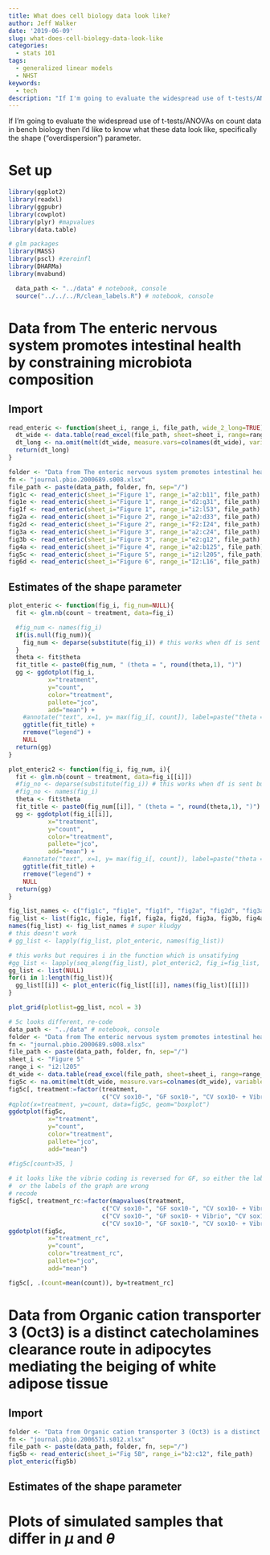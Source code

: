 ```yaml
---
title: What does cell biology data look like?
author: Jeff Walker
date: '2019-06-09'
slug: what-does-cell-biology-data-look-like
categories:
  - stats 101
tags:
  - generalized linear models
  - NHST
keywords:
  - tech
description: "If I'm going to evaluate the widespread use of t-tests/ANOVAs on count data in bench biology then I'd like to know what these data look like, specifically the shape (overdispersion) parameter."
---
```


If I'm going to evaluate the widespread use of t-tests/ANOVAs on count data in bench biology then I'd like to know what these data look like, specifically the shape ("overdispersion") parameter.

# Set up
```r
library(ggplot2)
library(readxl)
library(ggpubr)
library(cowplot)
library(plyr) #mapvalues
library(data.table)

# glm packages
library(MASS)
library(pscl) #zeroinfl
library(DHARMa)
library(mvabund)

  data_path <- "../data" # notebook, console
  source("../../../R/clean_labels.R") # notebook, console

```

# Data from The enteric nervous system promotes intestinal health by constraining microbiota composition
## Import
```r
read_enteric <- function(sheet_i, range_i, file_path, wide_2_long=TRUE){
  dt_wide <- data.table(read_excel(file_path, sheet=sheet_i, range=range_i))
  dt_long <- na.omit(melt(dt_wide, measure.vars=colnames(dt_wide), variable.name="treatment", value.name="count"))
  return(dt_long)
}

folder <- "Data from The enteric nervous system promotes intestinal health by constraining microbiota composition"
fn <- "journal.pbio.2000689.s008.xlsx"
file_path <- paste(data_path, folder, fn, sep="/")
fig1c <- read_enteric(sheet_i="Figure 1", range_i="a2:b11", file_path)
fig1e <- read_enteric(sheet_i="Figure 1", range_i="d2:g31", file_path)
fig1f <- read_enteric(sheet_i="Figure 1", range_i="i2:l53", file_path)
fig2a <- read_enteric(sheet_i="Figure 2", range_i="a2:d33", file_path)
fig2d <- read_enteric(sheet_i="Figure 2", range_i="F2:I24", file_path)
fig3a <- read_enteric(sheet_i="Figure 3", range_i="a2:c24", file_path)
fig3b <- read_enteric(sheet_i="Figure 3", range_i="e2:g12", file_path)
fig4a <- read_enteric(sheet_i="Figure 4", range_i="a2:b125", file_path)
fig5c <- read_enteric(sheet_i="Figure 5", range_i="i2:l205", file_path)
fig6d <- read_enteric(sheet_i="Figure 6", range_i="I2:L16", file_path)

```

## Estimates of the shape parameter
```r
plot_enteric <- function(fig_i, fig_num=NULL){
  fit <- glm.nb(count ~ treatment, data=fig_i)

  #fig_num <- names(fig_i)
  if(is.null(fig_num)){
    fig_num <- deparse(substitute(fig_i)) # this works when df is sent but not a list element
  }
  theta <- fit$theta
  fit_title <- paste0(fig_num, " (theta = ", round(theta,1), ")")
  gg <- ggdotplot(fig_i,
           x="treatment", 
           y="count",
           color="treatment",
           pallete="jco",
           add="mean") +
    #annotate("text", x=1, y= max(fig_i[, count]), label=paste("theta =", round(theta,1))) +
    ggtitle(fit_title) +
    rremove("legend") +
    NULL
  return(gg)
}

plot_enteric2 <- function(fig_i, fig_num, i){
  fit <- glm.nb(count ~ treatment, data=fig_i[[i]])
  #fig_no <- deparse(substitute(fig_i)) # this works when df is sent but not a list element
  #fig_no <- names(fig_i)
  theta <- fit$theta
  fit_title <- paste0(fig_num[[i]], " (theta = ", round(theta,1), ")")
  gg <- ggdotplot(fig_i[[i]],
           x="treatment", 
           y="count",
           color="treatment",
           pallete="jco",
           add="mean") +
    #annotate("text", x=1, y= max(fig_i[, count]), label=paste("theta =", round(theta,1))) +
    ggtitle(fit_title) +
    rremove("legend") +
    NULL
  return(gg)
}

fig_list_names <- c("fig1c", "fig1e", "fig1f", "fig2a", "fig2d", "fig3a", "fig3b", "fig4a", "fig5c", "fig6d")
fig_list <- list(fig1c, fig1e, fig1f, fig2a, fig2d, fig3a, fig3b, fig4a, fig5c, fig6d)
names(fig_list) <- fig_list_names # super kludgy
# this doesn't work
# gg_list <- lapply(fig_list, plot_enteric, names(fig_list))

# this works but requires i in the function which is unsatifying
#gg_list <- lapply(seq_along(fig_list), plot_enteric2, fig_i=fig_list, fig_num=names(fig_list))
gg_list <- list(NULL)
for(i in 1:length(fig_list)){
  gg_list[[i]] <- plot_enteric(fig_list[[i]], names(fig_list)[[i]])
}

plot_grid(plotlist=gg_list, ncol = 3)

```


```r
# 5c looks different, re-code
data_path <- "../data" # notebook, console
folder <- "Data from The enteric nervous system promotes intestinal health by constraining microbiota composition"
fn <- "journal.pbio.2000689.s008.xlsx"
file_path <- paste(data_path, folder, fn, sep="/")
sheet_i <- "Figure 5"
range_i <- "i2:l205"
dt_wide <- data.table(read_excel(file_path, sheet=sheet_i, range=range_i))
fig5c <- na.omit(melt(dt_wide, measure.vars=colnames(dt_wide), variable.name="treatment", value.name="count"))
fig5c[, treatment:=factor(treatment, 
                          c("CV sox10-", "GF sox10-", "CV sox10- + Vibrio", "GF sox10- + Vibrio"))]
#qplot(x=treatment, y=count, data=fig5c, geom="boxplot")
ggdotplot(fig5c,
           x="treatment", 
           y="count",
           color="treatment",
           pallete="jco",
           add="mean")

#fig5c[count>35, ]
  
# it looks like the vibrio coding is reversed for GF, so either the labels of the excel spreadsheet are wrong
#  or the labels of the graph are wrong
# recode
fig5c[, treatment_rc:=factor(mapvalues(treatment, 
                          c("CV sox10-", "GF sox10-", "CV sox10- + Vibrio", "GF sox10- + Vibrio"),
                          c("CV sox10-", "GF sox10- + Vibrio", "CV sox10- + Vibrio", "GF sox10-")),
                          c("CV sox10-", "GF sox10-", "CV sox10- + Vibrio", "GF sox10- + Vibrio"))]
ggdotplot(fig5c,
           x="treatment_rc", 
           y="count",
           color="treatment_rc",
           pallete="jco",
           add="mean")

fig5c[, .(count=mean(count)), by=treatment_rc]
```

# Data from Organic cation transporter 3 (Oct3) is a distinct catecholamines clearance route in adipocytes mediating the beiging of white adipose tissue
## Import
```r
folder <- "Data from Organic cation transporter 3 (Oct3) is a distinct catecholamines clearance route in adipocytes mediating the beiging of white adipose tissue"
fn <- "journal.pbio.2006571.s012.xlsx"
file_path <- paste(data_path, folder, fn, sep="/")
fig5b <- read_enteric(sheet_i="Fig 5B", range_i="b2:c12", file_path)
plot_enteric(fig5b)

```

## Estimates of the shape parameter

# Plots of simulated samples that differ in $\mu$ and $\theta$

